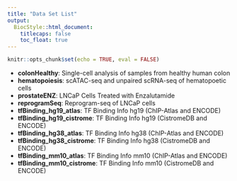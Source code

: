 ```yaml
---
title: "Data Set List"
output:
  BiocStyle::html_document:
    titlecaps: false
    toc_float: true
---
```


```r
knitr::opts_chunk$set(echo = TRUE, eval = FALSE)
```

+ **colonHealthy**: Single-cell analysis of samples from healthy human colon
+ **hematopoiesis**: scATAC-seq and unpaired scRNA-seq of hematopoetic cells
+ **prostateENZ**: LNCaP Cells Treated with Enzalutamide
+ **reprogramSeq**: Reprogram-seq of LNCaP cells
+ **tfBinding_hg19_atlas**: TF Binding Info hg19 (ChIP-Atlas and ENCODE)
+ **tfBinding_hg19_cistrome**: TF Binding Info hg19 (CistromeDB and ENCODE)
+ **tfBinding_hg38_atlas**: TF Binding Info hg38 (ChIP-Atlas and ENCODE)
+ **tfBinding_hg38_cistrome**: TF Binding Info hg38 (CistromeDB and ENCODE)
+ **tfBinding_mm10_atlas**: TF Binding Info mm10 (ChIP-Atlas and ENCODE)
+ **tfBinding_mm10_cistrome**: TF Binding Info mm10 (CistromeDB and ENCODE)

